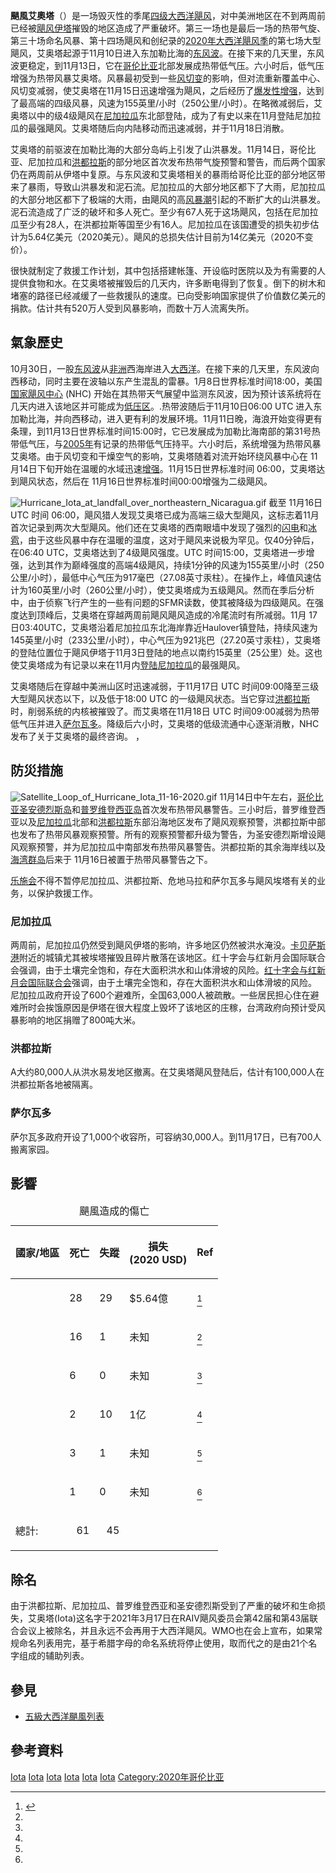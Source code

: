 {{Expand language|1=en|time=2021-05-17T08:30:52+00:00}}
{{noteTA|G1=Cyclone}}
{{NoteUTC}}
{{Infobox Hurricane
| Name = 颶風艾奧塔
| Type = hurricane
| Year = 2020
| Basin = Atl
| Image location = Iota 2020-11-16 1500Z.png
| Image name = 11月16日，处于巅峰强度的颶風艾奧塔正逼近[[尼加拉瓜|尼加拉瓜]][[卡贝萨斯港|卡贝萨斯港]] 风眼清晰可见
| Formed = 2020年11月13日
|post-tropical=2020年11月18日
| Dissipated = 2020年11月18日
| 1-min winds = 135
| Pressure = 917
| Damages =1040
| Fatalities = 61死;41失蹤
| Areas = [[尼加拉瓜|尼加拉瓜]]、[[宏都拉斯|宏都拉斯]]、[[哥斯大黎加|哥斯大黎加]]、[[巴拿馬|巴拿馬]]、[[薩爾瓦多|薩爾瓦多]]、[[哥倫比亞|哥倫比亞]]、[[瓜地馬拉|瓜地馬拉]]
| Hurricane season = [[2020年大西洋颶風季|2020年大西洋颶風季]]
}}

'''颶風艾奧塔'''（{{lang-en|Hurricane Iota}}）是一场毁灭性的季尾[[萨菲尔-辛普森飓风风力等级|四级大西洋飓风]]，对中美洲地区在不到两周前已经被[[飓风伊塔|飓风伊塔]]摧毁的地区造成了严重破坏。第三一场也是最后一场的热带气旋、第三十场命名风暴、第十四场飓风和创纪录的[[2020年大西洋飓风季|2020年大西洋飓风季]]的第七场大型飓风，艾奥塔起源于11月10日进入东加勒比海的[[东风波|东风波]]。在接下来的几天里，东风波更稳定，到11月13日，它在[[哥伦比亚|哥伦比亚]]北部发展成热带低气压。六小时后，低气压增强为热带风暴艾奥塔。风暴最初受到一些[[风切变|风切变]]的影响，但对流重新覆盖中心、风切变减弱，使艾奥塔在11月15日迅速增强为飓风，之后经历了[[快速增强|爆发性增强]]，达到了最高端的四级风暴，风速为155英里/小时（250公里/小时）。在略微减弱后，艾奥塔以中的级4级飓风在[[尼加拉瓜|尼加拉瓜]]东北部登陆，成为了有史以来在11月登陆尼加拉瓜的最强飓风。艾奥塔随后向内陆移动而迅速减弱，并于11月18日消散。

艾奥塔的前驱波在加勒比海的大部分岛屿上引发了山洪暴发。11月14日，哥伦比亚、尼加拉瓜和[[洪都拉斯|洪都拉斯]]的部分地区首次发布热带气旋预警和警告，而后两个国家仍在两周前从伊塔中复原。与东风波和艾奥塔相关的暴雨给哥伦比亚的部分地区带来了暴雨，导致山洪暴发和泥石流。尼加拉瓜的大部分地区都下了大雨，尼加拉瓜的大部分地区都下了极端的大雨，由飓风的高[[风暴潮|风暴潮]]引起的不断扩大的山洪暴发。泥石流造成了广泛的破坏和多人死亡。至少有67人死于这场飓风，包括在尼加拉瓜至少有28人，在洪都拉斯等国至少有16人。尼加拉瓜在该国遭受的损失初步估计为5.64亿美元（2020美元）。飓风的总损失估计目前为14亿美元（2020不变价）。

很快就制定了救援工作计划，其中包括搭建帐篷、开设临时医院以及为有需要的人提供食物和水。在艾奥塔被摧毁后的几天内，许多断电得到了恢复。倒下的树木和堵塞的路径已经减缓了一些救援队的速度。已向受影响国家提供了价值数亿美元的捐款。估计共有520万人受到风暴影响，而数十万人流离失所。

==氣象歷史==
{{Storm path| Iota 2020 track.png}}
10月30日，一股[[东风波|东风波]]从[[非洲|非洲]]西海岸进入[[大西洋|大西洋]]。在接下来的几天里，东风波向西移动，同时主要在波轴以东产生混乱的雷暴。1月8日世界标准时间18:00，美国[[国家飓风中心|国家飓风中心]] (NHC) 开始在其热带天气展望中监测东风波，因为预计该系统将在几天内进入该地区并可能成为[[低压区|低压区]]。.热带波随后于11月10日06:00 UTC 进入东加勒比海，并向西移动，进入更有利的发展环境。11月11日晚，海浪开始变得更有条理，到11月13日世界标准时间15:00时，它已发展成为加勒比海南部的第31号热带低气压，与[[2005年大西洋飓风季|2005年]]有记录的热带低气压持平。六小时后，系统增强为热带风暴艾奥塔。由于风切变和干燥空气的影响，艾奥塔随着对流开始环绕风暴中心在 11月14日下旬开始在温暖的水域迅速[[快速增强|增强]]。11月15日世界标准时间 06:00，艾奥塔达到飓风状态，然后在 11月16日世界标准时间00:00增强为二级飓风。

[[File:Hurricane_Iota_at_landfall_over_northeastern_Nicaragua.gif|thumb]]
截至 11月16日 UTC 时间 06:00，飓风猎人发现艾奥塔已成为高端三级大型飓风，这标志着11月首次记录到两次大型飓风。他们还在艾奥塔的西南眼墙中发现了强烈的[[闪电|闪电]]和[[冰雹|冰雹]]，由于这些风暴中存在温暖的温度，这对于飓风来说极为罕见。仅40分钟后，在06:40 UTC，艾奥塔达到了4级飓风强度。UTC 时间15:00，艾奥塔进一步增强，达到其作为巅峰强度的高端4级飓风，持续1分钟的风速为155英里/小时（250公里/小时），最低中心气压为917毫巴（27.08英寸汞柱）。在操作上，峰值风速估计为160英里/小时（260公里/小时），使艾奥塔成为五级飓风。然而在季后分析中，由于侦察飞行产生的一些有问题的SFMR读数，使其被降级为四级飓风。在强度达到顶峰后，艾奥塔在穿越两周前飓风飓风造成的冷尾流时有所减弱。11月 17日03:40UTC，艾奥塔沿着尼加拉瓜东北海岸靠近Haulover镇登陆，持续风速为145英里/小时（233公里/小时），中心气压为921兆巴（27.20英寸汞柱），艾奥塔的登陆位置位于飓风伊塔于11月3日登陆的地点以南约15英里（25公里）处。这也使艾奥塔成为有记录以来在11月内[[登陆|登陆]][[尼加拉瓜|尼加拉瓜]]的最强飓风。

艾奥塔随后在穿越中美洲山区时迅速减弱，于11月17日 UTC 时间09:00降至三级大型飓风状态以下，以及低于18:00 UTC 的一级飓风状态。当它穿过[[洪都拉斯|洪都拉斯]]时，削弱系统的内核被摧毁了。而艾奥塔在11月18日 UTC 时间09:00减弱为热带低气压并进入[[萨尔瓦多|萨尔瓦多]]。降级后六小时，艾奥塔的低级流通中心逐渐消散，NHC发布了关于艾奥塔的最终咨询。
，

==防災措施==
[[File:Satellite_Loop_of_Hurricane_Iota_11-16-2020.gif|thumb]]
11月14日中午左右，[[哥伦比亚|哥伦比亚]][[圣安德烈斯岛|圣安德烈斯岛]]和[[普罗维登西亚岛|普罗维登西亚岛]]首次发布热带风暴警告。三小时后，普罗维登西亚以及[[尼加拉瓜|尼加拉瓜]]北部和[[洪都拉斯|洪都拉斯]]东部沿海地区发布了飓风观察预警，洪都拉斯中部也发布了热带风暴观察预警。所有的观察预警都升级为警告，为圣安德烈斯增设飓风观察预警，并为尼加拉瓜中南部发布热带风暴警告。洪都拉斯的其余海岸线以及[[海湾群岛|海湾群岛]]后来于 11月16日被置于热带风暴警告之下。

[[乐施会|乐施会]]不得不暂停尼加拉瓜、洪都拉斯、危地马拉和萨尔瓦多与飓风埃塔有关的业务，以保护救援工作。

===尼加拉瓜===
两周前，尼加拉瓜仍然受到飓风伊塔的影响，许多地区仍然被洪水淹没。[[卡贝萨斯港|卡贝萨斯港]]附近的城镇尤其被埃塔摧毁且碎片散落在该地区。红十字会与红新月会国际联合会强调，由于土壤完全饱和，存在大面积洪水和山体滑坡的风险。[[红十字会与红新月会国际联合会|红十字会与红新月会国际联合会]]强调，由于土壤完全饱和，存在大面积洪水和山体滑坡的风险。 尼加拉瓜政府开设了600个避难所，全国63,000人被疏散。一些居民担心住在避难所时会挨饿原因是伊塔在很大程度上毁坏了该地区的庄稼，台湾政府向预计受风暴影响的地区捐赠了800吨大米。

===洪都拉斯===
A大约80,000人从洪水易发地区撤离。在艾奥塔飓风登陆后，估计有100,000人在洪都拉斯各地被隔离。

===萨尔瓦多===
萨尔瓦多政府开设了1,000个收容所，可容纳30,000人。到11月17日，已有700人搬离家园。

== 影響 ==
{| class="wikitable sortable float"
|+ 颶風造成的傷亡
! 國家/地區
! 死亡
! 失蹤
! 損失<br />(2020 USD)
! class="unsortable" | Ref
|- style="text-align:right;"
| scope="row" style="text-align: left;" | {{NIC}}
| 28
| 29
|$5.64億
| <ref name = "xinhuanetnews">{{cite web |title=颶風“約塔”已造成拉美地區至少45人死亡|url=http://big5.xinhuanet.com/gate/big5/www.xinhuanet.com/world/2020-11/20/c_1126767134.htm|work=新華社|access-date=2020-11-20|date= 20 November 2020}}</ref>
|- style="text-align:right;"
| scope="row" style="text-align: left;" | {{HON}}
| 16
| 1
|未知
| <ref name = "xinhuanetnews" />
|- style="text-align:right;"
| scope="row" style="text-align: left;" | {{GTM}}
| 6
|0
|未知
| <ref name = "xinhuanetnews" />
|- style="text-align:right;"
| scope="row" style="text-align: left;" | {{COL}}
| 2
|10
|1亿
| <ref name = "xinhuanetnews" />
|- style="text-align:right;"
| scope="row" style="text-align: left;" | {{PAN}}
| 3
| 1
|未知
| <ref name = "xinhuanetnews" />
|- style="text-align:right;"
| scope="row" style="text-align: left;" | {{SLV}}
| 1
| 0
|未知
| <ref name = "xinhuanetnews" />
|- 
! scope="row" style="text-align: lefit;" | 總計:
! style="text-align:right;" | 61
! style="text-align:right;" | 45
![[Category:2020年大西洋颶風季|Iota]]
[[Category:影響中美洲的熱帶氣旋|Iota]]
[[Category:影響尼加拉瓜的熱帶氣旋|Iota]]
[[Category:影響宏都拉斯的熱帶氣旋|Iota]]
[[Category:影響委內瑞拉的熱帶氣旋|Iota]]
[[Category:影響哥倫比亞的熱帶氣旋|Iota]]
[[Category:2020年哥伦比亚|Category:2020年哥伦比亚]]
|
|}

==除名==
由于洪都拉斯、尼加拉瓜、普罗维登西亚和圣安德烈斯受到了严重的破坏和生命损失，艾奥塔(Iota)这名字于2021年3月17日在RAIV飓风委员会第42届和第43届联合会议上被除名，并且永远不会再用于大西洋飓风。WMO也在会上宣布，如果常规命名列表用完，基于希腊字母的命名系统将停止使用，取而代之的是由21个名字组成的辅助列表。

== 參見 ==

* [[五级大西洋飓风列表|五級大西洋颶風列表]]

== 參考資料 ==
{{reflist|30em}}{{2020年大西洋颶風季}}